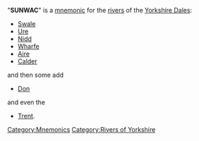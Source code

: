 "'''SUNWAC'''" is a [[mnemonic]] for the [[rivers]] of the [[Yorkshire Dales]]:
*[[Swale]]
*[[Ure]]
*[[Nidd]]
*[[River Wharfe|Wharfe]]
*[[Aire]]
*[[Calder]]
and then some add
*[[Don]]
and even the 
*[[Trent]].

{{York-geo-stub}}
{{vocab-stub}}

[[Category:Mnemonics]]
[[Category:Rivers of Yorkshire]]